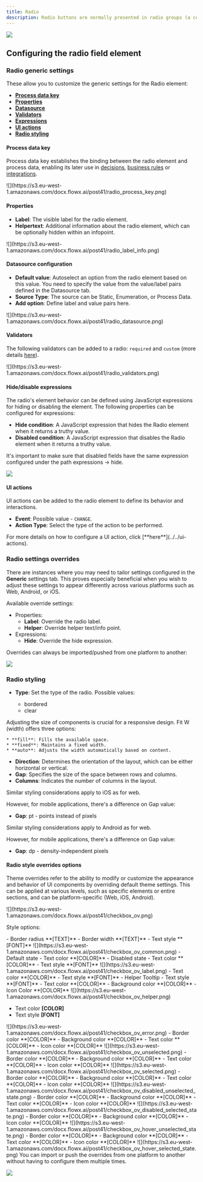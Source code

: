 ```yaml
---
title: Radio
description: Radio buttons are normally presented in radio groups (a collection of radio buttons describing a set of related options). Only one radio button in a group can be selected at the same time.
---
```


![](https://s3.eu-west-1.amazonaws.com/docx.flowx.ai/building-blocks/ui-designer/radio_form_field.png)

## Configuring the radio field element

### Radio generic settings

These allow you to customize the generic settings for the Radio element:

- [**Process data key**](#process-data-key)
- [**Properties**](#properties)
- [**Datasource**](#datasource)
- [**Validators**](#validators)
- [**Expressions**](#expressions)
- [**UI actions**](#ui-actions)
- [**Radio styling**](#radio-styling)

#### Process data key

Process data key establishes the binding between the radio element and process data, enabling its later use in [decisions](../../../node/exclusive-gateway-node), [business rules](../../../actions/business-rule-action/business-rule-action) or [integrations](../../../node/message-send-received-task-node#from-integration).

<Frame>
![](https://s3.eu-west-1.amazonaws.com/docx.flowx.ai/post41/radio_process_key.png)
</Frame>

#### Properties

* **Label**: The visible label for the radio element.
* **Helpertext**: Additional information about the radio element, which can be optionally hidden within an infopoint.

<Frame>
![](https://s3.eu-west-1.amazonaws.com/docx.flowx.ai/post41/radio_label_info.png)
</Frame>

#### Datasource configuration

* **Default value**: Autoselect an option from the radio element based on this value. You need to specify the value from the value/label pairs defined in the Datasource tab.
* **Source Type**: The source can be Static, Enumeration, or Process Data.
* **Add option**: Define label and value pairs here.

<Frame>
![](https://s3.eu-west-1.amazonaws.com/docx.flowx.ai/post41/radio_datasource.png)
</Frame>

#### Validators

The following validators can be added to a radio: `required` and `custom` (more details [here](../../validators)).

<Frame>
![](https://s3.eu-west-1.amazonaws.com/docx.flowx.ai/post41/radio_validators.png)
</Frame>

#### Hide/disable expressions
  
The radio's element behavior can be defined using JavaScript expressions for hiding or disabling the element. The following properties can be configured for expressions:
   
* **Hide condition**: A JavaScript expression that hides the Radio element when it returns a truthy value.
* **Disabled condition**: A JavaScript expression that disables the Radio element when it returns a truthy value.

<Info>
It's important to make sure that disabled fields have the same expression configured under the path expressions → hide.
</Info>

![](https://s3.eu-west-1.amazonaws.com/docx.flowx.ai/building-blocks/ui-designer/radio_validators.png)

#### UI actions

UI actions can be added to the radio element to define its behavior and interactions.

* **Event**: Possible value - `CHANGE`.
* **Action Type**: Select the type of the action to be performed.

<Tip>
For more details on how to configure a UI action, click [**here**](../../ui-actions).
</Tip>


### Radio settings overrides

There are instances where you may need to tailor settings configured in the **Generic** settings tab. This proves especially beneficial when you wish to adjust these settings to appear differently across various platforms such as Web, Android, or iOS.

Available override settings:

* Properties:
    * **Label**: Override the radio label.
    * **Helper**: Override helper text/info point.
* Expressions:
    * **Hide**: Override the hide expression.

<Tip>
Overrides can always be imported/pushed from one platform to another:

![](https://s3.eu-west-1.amazonaws.com/docx.flowx.ai/release40/importing_pushing_overrides.gif)

</Tip>

### Radio styling

<Tabs>
<Tab title="Web">
<Tabs>
<Tab title ="Properties">

* **Type**: Set the type of the radio. Possible values:

    * bordered
    * clear


</Tab>
<Tab title="Sizing">

Adjusting the size of components is crucial for a responsive design. Fit W (width) offers three options:

    * **fill**: Fills the available space.
    * **fixed**: Maintains a fixed width.
    * **auto**: Adjusts the width automatically based on content.

</Tab>
<Tab title ="Layout">

* **Direction**: Determines the orientation of the layout, which can be either horizontal or vertical.
* **Gap**: Specifies the size of the space between rows and columns.
* **Columns**: Indicates the number of columns in the layout.

</Tab>
</Tabs>
</Tab>
<Tab title ="iOS">

Similar styling considerations apply to iOS as for web.

However, for mobile applications, there's a difference on Gap value:

* **Gap**: pt - points instead of pixels

</Tab>
<Tab title ="Android">

Similar styling considerations apply to Android as for web.

However, for mobile applications, there's a difference on Gap value:

* **Gap**: dp - density-independent pixels

</Tab>
</Tabs>

#### Radio style overrides options

Theme overrides refer to the ability to modify or customize the appearance and behavior of UI components by overriding default theme settings. This can be applied at various levels, such as specific elements or entire sections, and can be platform-specific (Web, iOS, Android).

<Frame>
![](https://s3.eu-west-1.amazonaws.com/docx.flowx.ai/post41/checkbox_ov.png)
</Frame>

Style options:

<AccordionGroup>
  <Accordion title="Common Properties">
- Border radius **[TEXT]**
- Border width  **[TEXT]**
- Text style **[FONT]**

<Frame>
![](https://s3.eu-west-1.amazonaws.com/docx.flowx.ai/post41/checkbox_ov_common.png)
</Frame>

</Accordion>

  <Accordion title="Label">
- Default state
    - Text color **[COLOR]**
- Disabled state
    - Text color  **[COLOR]**
- Text style **[FONT]**

<Frame>
![](https://s3.eu-west-1.amazonaws.com/docx.flowx.ai/post41/checkbox_ov_label.png)
</Frame>

</Accordion>

  <Accordion title="Helper">
- Text color **[COLOR]**
- Text style **[FONT]**
- Helper Tooltip
    - Text style **[FONT]**
    - Text color **[COLOR]**
    - Background color **[COLOR]**
    - Icon Color **[COLOR]**

<Frame>
![](https://s3.eu-west-1.amazonaws.com/docx.flowx.ai/post41/checkbox_ov_helper.png)
</Frame>

</Accordion>

<Accordion title="Error">

- Text color **[COLOR]**
- Text style **[FONT]**

<Frame>
![](https://s3.eu-west-1.amazonaws.com/docx.flowx.ai/post41/checkbox_ov_error.png)
</Frame>

</Accordion>

  <Accordion title="Unselected State">
    - Border color **[COLOR]**
    - Background color **[COLOR]**
    - Text color **[COLOR]**
    - Icon color **[COLOR]**

<Frame>
![](https://s3.eu-west-1.amazonaws.com/docx.flowx.ai/post41/checkbox_ov_unselected.png)
</Frame>

  </Accordion>

  <Accordion title="Selected State">
    - Border color **[COLOR]**
    - Background color **[COLOR]**
    - Text color **[COLOR]**
    - Icon color **[COLOR]**



<Frame>
![](https://s3.eu-west-1.amazonaws.com/docx.flowx.ai/post41/checkbox_ov_selected.png)
</Frame>

  </Accordion>

  <Accordion title="Disabled Unselected State">
    - Border color **[COLOR]**
    - Background color **[COLOR]**
    - Text color **[COLOR]**
    - Icon color **[COLOR]**
<Frame>
![](https://s3.eu-west-1.amazonaws.com/docx.flowx.ai/post41/checkbox_ov_disabled_unselected_state.png)
</Frame>

</Accordion>

 <Accordion title="Disabled Selected State">
    - Border color **[COLOR]**
    - Background color **[COLOR]**
    - Text color **[COLOR]**
    - Icon color **[COLOR]**

<Frame> 
![](https://s3.eu-west-1.amazonaws.com/docx.flowx.ai/post41/checkbox_ov_disabled_selected_state.png)
</Frame>
  </Accordion>

  <Accordion title="Hover Unselected State (only for Web configuration)">
    - Border color **[COLOR]**
    - Background color **[COLOR]**
    - Icon color **[COLOR]**

<Frame>
![](https://s3.eu-west-1.amazonaws.com/docx.flowx.ai/post41/checkbox_ov_hover_unselected_state.png)
</Frame>

  </Accordion>

  <Accordion title="Hover Selected State (only for Web configuration)">
    - Border color **[COLOR]**
    - Background color **[COLOR]**
    - Text color **[COLOR]**
    - Icon color **[COLOR]**

<Frame>
![](https://s3.eu-west-1.amazonaws.com/docx.flowx.ai/post41/checkbox_ov_hover_selected_state.png)
</Frame>

  </Accordion>
</AccordionGroup>


<Info>
You can import or push the overrides from one platform to another without having to configure them multiple times.

![](https://s3.eu-west-1.amazonaws.com/docx.flowx.ai/post41/ov_push_import.gif)

</Info>



